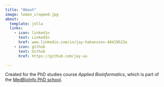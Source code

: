 ```yaml
---
title: "About"
image: lemon_cropped.jpg
about:
  template: jolla
  links:
    - icon: linkedin
      text: LinkedIn
      href: www.linkedin.com/in/jay-hakansson-48419523a
    - icon: github
      text: Github
      href: https://github.com/jay-uu

---
```


Created for the PhD studies course *Applied Bioinformatics*,
which is part of the [MedBioInfo PhD school](https://www.medbioinfo.se/).

